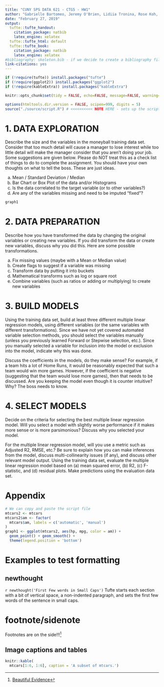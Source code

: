```yaml
---
title: "CUNY SPS DATA 621 - CTG5 - HW1"
author: "Gabrielle Bartomeo, Jeremy O'Brien, Lidiia Tronina, Rose Koh, Betsy Rosalen"
date: "February 27, 2019"
output:
  tufte::tufte_handout:
    citation_package: natbib
    latex_engine: xelatex
  tufte::tufte_html: default
  tufte::tufte_book:
    citation_package: natbib
    latex_engine: xelatex
#bibliography: skeleton.bib - if we decide to create a bibliography file we can uncomment this later
link-citations: yes
---
```


```r
if (!require(tufte)) install.packages("tufte")
if (!require(ggplot2)) install.packages("ggplot2")
if (!require(kableExtra)) install.packages("kableExtra")

knitr::opts_chunk$set(tidy = FALSE, echo=FALSE, message=FALSE, warning=FALSE, cache.extra = packageVersion('tufte')) # <<<<<<<<<< SET UP ALL REPORT CHUNK OPTIONS HERE - invalidates cache when the tufte version changes, sets all chunks to not show any code, warnings, or messages in the body of the report.

options(htmltools.dir.version = FALSE, scipen=999, digits = 5)
source("./source/script.R") # <<<<<<<<<< NOTE HERE - sets up the script file
```

# 1. DATA EXPLORATION

Describe the size and the variables in the moneyball training data set. Consider that too much detail will cause a manager to lose interest while too little detail will make the manager consider that you aren't doing your job. Some suggestions are given below. Please do NOT treat this as a check list of things to do to complete the assignment. You should have your own thoughts on what to tell the boss. These are just ideas.

a. Mean / Standard Deviation / Median
b. Bar Chart or Box Plot of the data and/or Histograms
c. Is the data correlated to the target variable (or to other variables?)
d. Are any of the variables missing and need to be imputed "fixed"?


```r
graph1
```

# 2. DATA PREPARATION

Describe how you have transformed the data by changing the original variables or creating new variables. If you did transform the data or create new variables, discuss why you did this. Here are some possible transformations.

a. Fix missing values (maybe with a Mean or Median value)
b. Create flags to suggest if a variable was missing
c. Transform data by putting it into buckets
d. Mathematical transforms such as log or square root
e. Combine variables (such as ratios or adding or multiplying) to create new variables


# 3. BUILD MODELS

Using the training data set, build at least three different multiple linear regression models, using different variables (or the same variables with different transformations). Since we have not yet covered automated variable selection methods, you should select the variables manually (unless you previously learned Forward or Stepwise selection, etc.). Since you manually selected a variable for inclusion into the model or exclusion into the model, indicate why this was done.

Discuss the coefficients in the models, do they make sense? For example, if a team hits a lot of Home Runs, it would be reasonably expected that such a team would win more games. However, if the coefficient is negative (suggesting that the team would lose more games), then that needs to be discussed. Are you keeping the model even though it is counter intuitive? Why? The boss needs to know.


# 4. SELECT MODELS

Decide on the criteria for selecting the best multiple linear regression model. Will you select a model with slightly worse performance if it makes more sense or is more parsimonious? Discuss why you selected your model.

For the multiple linear regression model, will you use a metric such as Adjusted R2, RMSE, etc.? Be sure to explain how you can make inferences from the model, discuss multi-collinearity issues (if any), and discuss other relevant model output. Using the training data set, evaluate the multiple linear regression model based on (a) mean squared error, (b) R2, (c) F-statistic, and (d) residual plots. Make predictions using the evaluation data set.

# Appendix

```r
# We can copy and paste the script file
mtcars2 <- mtcars
mtcars2$am <- factor(
  mtcars$am, labels = c('automatic', 'manual')
)
graph1 <- ggplot(mtcars2, aes(hp, mpg, color = am)) +
  geom_point() + geom_smooth() +
  theme(legend.position = 'bottom')
```

# Examples to test formatting

## newthought

`r newthought('First Few words in Small Caps')` Tufte starts each section with a bit of vertical space, a non-indented paragraph, and sets the first few words of the sentence in small caps.  

# footnote/sidenote

Footnotes are on the side!!!^[[Beautiful Evidence](http://www.edwardtufte.com/tufte/books_be)]

## Image captions and tables

```r
knitr::kable(
  mtcars[1:6, 1:6], caption = 'A subset of mtcars.')
```
